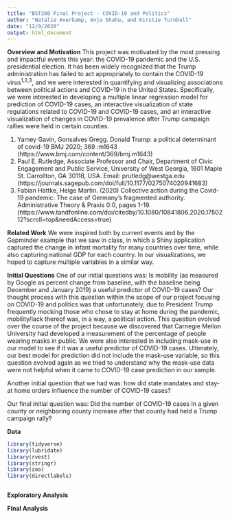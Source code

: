 ```yaml
---
title: "BST260 Final Project - COVID-19 and Politics"
author: "Natalie Averkamp, Anja Shahu, and Kirstie Turnbull"
date: "12/9/2020"
output: html_document
---
```


**Overview and Motivation**
This project was motivated by the most pressing and impactful events this year: the COVID-19 pandemic and the U.S. presidential election. It has been widely recognized that the Trump administration has failed to act appropriately to contain the COVID-19 virus^1,2,3^, and we were interested in quantifying and visualizing associations between political actions and COVID-19 in the United States. Specifically, we were interested in developing a multiple linear regression model for prediction of COVID-19 cases, an interactive visualization of state regulations related to COVID-19 and COVID-19 cases, and an interactive visualization of changes in COVID-19 prevalence after Trump campaign rallies were held in certain counties.

1. Yamey Gavin, Gonsalves Gregg. Donald Trump: a political determinant of covid-19 BMJ 2020; 369 :m1643 (https://www.bmj.com/content/369/bmj.m1643)
2. Paul E. Rutledge, Associate Professor and Chair, Department of Civic Engagement and Public Service, University of West Georgia, 1601 Maple St. Carrollton, GA 30118, USA. Email: prutledg@westga.edu (https://journals.sagepub.com/doi/full/10.1177/0275074020941683)
3. Fabian Hattke, Helge Martin. (2020) Collective action during the Covid-19 pandemic: The case of Germany’s fragmented authority. Administrative Theory & Praxis 0:0, pages 1-19. (https://www.tandfonline.com/doi/citedby/10.1080/10841806.2020.1750212?scroll=top&needAccess=true)

**Related Work**
We were inspired both by current events and by the Gapminder example that we saw in class, in which a Shiny application captured the change in infant mortality for many countries over time, while also capturing national GDP for each country. In our visualizations, we hoped to capture multiple variables in a similar way.

**Initial Questions**
One of our initial questions was: Is mobility (as measured by Google as percent change from baseline, with the baseline being December and January 2019) a useful predictor of COVID-19 cases? Our thought process with this question within the scope of our project focusing on COVID-19 and politics was that unfortunately, due to President Trump frequently mocking those who chose to stay at home during the pandemic, mobility/lack thereof was, in a way, a political action. This question evolved over the course of the project because we discovered that Carnegie Mellon University had developed a measurement of the percentage of people wearing masks in public. We were also interested in including mask-use in our model to see if it was a useful predictor of COVID-19 cases. Ultimately, our best model for prediction did not include the mask-use variable, so this question evolved again as we tried to understand why the mask-use data were not helpful when it came to COVID-19 case prediction in our sample. 

Another initial question that we had was: how did state mandates and stay-at home orders influence the number of COVID-19 cases?

Our final initial question was: Did the number of COVID-19 cases in a given county or neighboring county increase after that county had held a Trump campaign rally?

**Data**
```r
library(tidyverse)
library(lubridate)
library(rvest)
library(stringr)
library(zoo)
library(directlabels)
```

```r

```


**Exploratory Analysis**

**Final Analysis**

